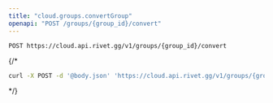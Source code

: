 ```yaml
---
title: "cloud.groups.convertGroup"
openapi: "POST /groups/{group_id}/convert"
---
```


```
POST https://cloud.api.rivet.gg/v1/groups/{group_id}/convert
```


{/*<RequestExample>
```bash curl
curl -X POST -d '@body.json' 'https://cloud.api.rivet.gg/v1/groups/{group_id}/convert'
```
</RequestExample>*/}
